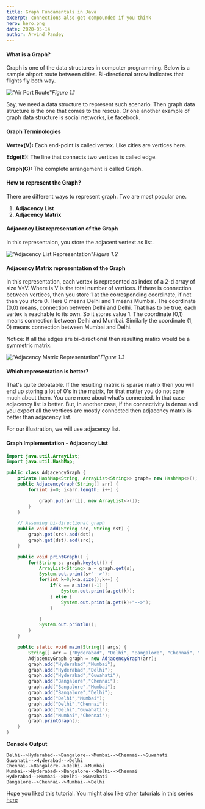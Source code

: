 ```yaml
---
title: Graph Fundamentals in Java
excerpt: connections also get compounded if you think
hero: hero.png
date: 2020-05-14
author: Arvind Pandey
---
```

#### What is a Graph?
Graph is one of the data structures in computer programming.
Below is a sample airport route between cities. Bi-directional arrow indicates that flights fly both way.

!["Air Port Route"](graph1.png)*Figure 1.1*

Say, we need a data structure to represent such scenario. Then graph data structure is the one that comes to the rescue. Or one another example of graph data structure is social networks, i.e facebook.

#### Graph Terminologies

**Vertex(V):** Each end-point is called vertex. Like cities are vertices here.

**Edge(E):** The line that connects two vertices is called edge.

**Graph(G):** The complete arrangement is called Graph.

#### How to represent the Graph?

There are different ways to represent graph. Two are most popular one.

1. **Adjacency List**
2. **Adjacency Matrix**


#### Adjacency List representation of the Graph
In this representaion, you store the adjacent vertext as list.

!["Adjacency List Representation"](adjacency1.png)*Figure 1.2*


#### Adjacency Matrix representation of the Graph

In this representation, each vertex is represented as index of a 2-d array of size V*V. Where is V is the total number of vertices.
If there is connection between vertices, then you store 1 at the corresponding coordinate, if not then you store 0.
Here 0 means Delhi and 1 means Mumbai.
The coordinate (0,0) means, connection between Delhi and Delhi.
That has to be true, each vertex is reachable to its own. So it stores value 1. The coordinate (0,1) means connection between Delhi and Mumbai. Similarly the coordinate (1, 0) means connection between Mumbai and Delhi.

Notice: If all the edges are bi-directional then resulting matirx would be a symmetric matrix.

!["Adjacency Matrix Representation"](adjacency-matrix.png)*Figure 1.3*

#### Which representation is better?

That's quite debatable. If the resulting matrix is sparse matrix then you will end up storing a lot of 0's in the matrix, for that matter you do not care much about them. You care more about what's connected. In that case adjacency list is better. But, in another case, if the connectivity is dense and you expect all the vertices are mostly connected then adjacency matrix is better than adjacency list.

For our illustration, we will use adjacency list.

#### Graph Implementation - Adjacency List


```java
import java.util.ArrayList;
import java.util.HashMap;

public class AdjacencyGraph {
    private HashMap<String, ArrayList<String>> graph= new HashMap<>();
    public AdjacencyGraph(String[] arr) {
        for(int i=0; i<arr.length; i++) {

            graph.put(arr[i], new ArrayList<>());
        }
    }

    // Assuming bi-directional graph
    public void add(String src, String dst) {
        graph.get(src).add(dst);
        graph.get(dst).add(src);
    }

    public void printGraph() {
        for(String s: graph.keySet()) {
            ArrayList<String> a = graph.get(s);
            System.out.print(s+"-->");
            for(int k=0;k<a.size();k++) {
                if(k == a.size()-1) {
                    System.out.print(a.get(k));
                } else {
                    System.out.print(a.get(k)+"-->");
                }

            }
            System.out.println();
        }
    }

    public static void main(String[] args) {
        String[] arr = {"Hyderabad", "Delhi", "Bangalore", "Chennai", "Mumbai", "Guwahati"};
        AdjacencyGraph graph = new AdjacencyGraph(arr);
        graph.add("Hyderabad","Mumbai");
        graph.add("Hyderabad","Delhi");
        graph.add("Hyderabad","Guwahati");
        graph.add("Bangalore","Chennai");
        graph.add("Bangalore","Mumbai");
        graph.add("Bangalore","Delhi");
        graph.add("Delhi","Mumbai");
        graph.add("Delhi","Chennai");
        graph.add("Delhi","Guwahati");
        graph.add("Mumbai","Chennai");
        graph.printGraph();
    }
}
```

**Console Output**

```console
Delhi-->Hyderabad-->Bangalore-->Mumbai-->Chennai-->Guwahati
Guwahati-->Hyderabad-->Delhi
Chennai-->Bangalore-->Delhi-->Mumbai
Mumbai-->Hyderabad-->Bangalore-->Delhi-->Chennai
Hyderabad-->Mumbai-->Delhi-->Guwahati
Bangalore-->Chennai-->Mumbai-->Delhi
```

Hope you liked this tutorial.
You might also like other tutorials in this series <a href="/data-structure-fundamentals-in-java">here</a>